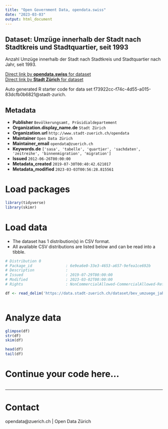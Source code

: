 ```yaml
---
title: "Open Government Data, opendata.swiss"
date: "2023-03-03"
output: html_document
---
```


## Dataset: Umzüge innerhalb der Stadt nach Stadtkreis und Stadtquartier, seit 1993


Anzahl Umzüge innerhalb der Stadt nach Stadtkreis und Stadtquartier nach Jahr, seit 1993.


[Direct link by **opendata.swiss** for dataset](https://opendata.swiss/de/dataset/umzuge-nach-stadtquartier-seit-19931)<br>
[Direct link by **Stadt Zürich** for dataset](https://data.stadt-zuerich.ch/dataset/bev_umzuege_jahr_quartier_od3555)

Auto generated R starter code for data set f73922cc-f74c-4d55-a015-83dcfb0b6821@stadt-zurich.

## Metadata

- **Publisher** `Bevölkerungsamt, Präsidialdepartement`
- **Organization.display_name.de** `Stadt Zürich`
- **Organization.url** `http://www.stadt-zuerich.ch/opendata`
- **Maintainer** `Open Data Zürich`
- **Maintainer_email** `opendata@zuerich.ch`
- **Keywords.de** `['sasa', 'tabelle', 'quartier', 'sachdaten', 'zeitreihe', 'binnenmigration', 'migration']`
- **Issued** `2012-06-26T00:00:00`
- **Metadata_created** `2019-07-30T00:40:42.621017`
- **Metadata_modified** `2023-03-03T00:56:28.815561`


# Load packages

```r

library(tidyverse)
library(skimr)

```

# Load data

-   The dataset has 1 distribution(s) in CSV format.
-   All available CSV distributions are listed below and can be read into a tibble.

```r

# Distribution 0
# Package_id               : 6e9ea6e0-33e3-4653-a657-9efea1ce692b
# Description              : 
# Issued                   : 2019-07-29T00:00:00
# Modified                 : 2023-03-02T00:00:00
# Rights                   : NonCommercialAllowed-CommercialAllowed-ReferenceNotRequired

df <- read_delim('https://data.stadt-zuerich.ch/dataset/bev_umzuege_jahr_quartier_od3555/download/BEV355OD3555.csv')



```

# Analyze data

```r

glimpse(df)
str(df)
skim(df)

head(df)
tail(df)

```

# Continue your code here...

```r

```

------------------------------------------------------------------------

# Contact

opendata@zuerich.ch | Open Data Zürich
